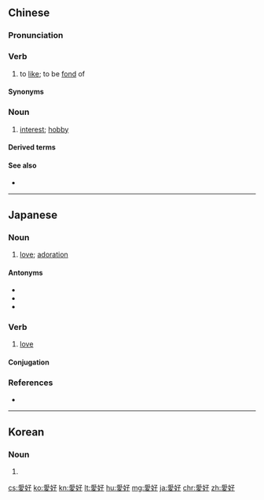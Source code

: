 {{also|爱好}}
==Chinese==
{{zh-forms|s=爱好}}

===Pronunciation===
{{zh-pron
|m=àihào
|c=oi3 hou3
|mn=ài-hòⁿ
|cat=v,n
}}

===Verb===
{{zh-verb}}

# to [[like]]; to be [[fond]] of

====Synonyms====
{{zh-dial|喜歡}}

===Noun===
{{zh-noun}}

# [[interest]]; [[hobby]]

====Derived terms====
{{zh-der|業餘愛好}}

====See also====
* {{zh-l|嗜好}}

{{zh-cat|Elementary}}

----

==Japanese==
{{ja-kanjitab|あい|こう|yomi=on}}

===Noun===
{{ja-noun|あいこう}}

# [[love]]; [[adoration]]

====Antonyms====
* {{ja-r|厭悪|えんお|gloss=[[hatred]]}}
* {{ja-r|嫌悪|けんお|gloss=hatred}}
* {{ja-r|嫌厭|けんえん|gloss=hatred}}

===Verb===
{{ja-verb-suru|tr=trans|あいこう}}

# [[love]]

====Conjugation====
{{ja-suru|あいこう}}

===References===
* {{R:Shogakukan}}

----

==Korean==
{{ko-hanjatab}}

===Noun===
{{ko-noun|hj|hangeul=애호}}

# {{hanja form of|애호|love, liking}}

[[cs:愛好]]
[[ko:愛好]]
[[kn:愛好]]
[[lt:愛好]]
[[hu:愛好]]
[[mg:愛好]]
[[ja:愛好]]
[[chr:愛好]]
[[zh:愛好]]